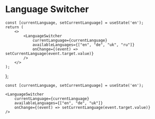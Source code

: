 
# Language Switcher

    const [currentLanguage, setCurrentLanguage] = useState('en');
    return (
        <>
            <LanguageSwitcher
                currentLanguage={currentLanguage}
                availableLanguages={["en", "de", "uk", "ru"]}
                onChange={(event) => setCurrentLanguage(event.target.value)}
            />
        </>
    );
};

<Example />

```
const [currentLanguage, setCurrentLanguage] = useState('en');

<LanguageSwitcher
    currentLanguage={currentLanguage}
    availableLanguages={["en", "de", "uk"]}
    onChange={(event) => setCurrentLanguage(event.target.value)}
/>
```
